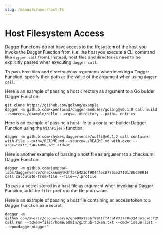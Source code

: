 ```yaml
---
slug: /manuals/user/host-fs
---
```


# Host Filesystem Access

Dagger Functions do not have access to the filesystem of the host you invoke the Dagger Function from (i.e. the host you execute a CLI command like `dagger call` from). Instead, host files and directories need to be explicitly passed when executing `dagger call`.

To pass host files and directories as arguments when invoking a Dagger Function, specify their path as the value of the argument when using `dagger call`.

Here is an example of passing a host directory as argument to a Go builder Dagger Function:

```shell
git clone https://github.com/golang/example
dagger -m github.com/kpenfound/dagger-modules/golang@v0.1.8 call build --source=./example/hello --args=. directory --path=. entries
```

Here is an example of passing a host file to a container builder Dagger Function using the `WithFile()` function:

```shell
dagger -m github.com/shykes/daggerverse/wolfi@v0.1.2 call container with-file --path=/README.md --source=./README.md with-exec --args="cat","/README.md" stdout
```

Here is another example of passing a host file as argument to a checksum Dagger Function:

```shell
dagger -m github.com/jumppad-labs/daggerverse/checksum@49dff54b421df9844fec87766e3710138bc98914 call calculate-from-file --file=~/.profile
```

To pass a secret stored in a host file as argument when invoking a Dagger Function, add the `file:` prefix to the file path value.

Here is an example of passing a host file containing an access token to a Dagger Function as a secret:

```shell
dagger -m github.com/aweris/daggerverse/gh@99a1336f8091ff43bf833778a324de1cadcf25ac call run --token=file:/home/admin/github-token.txt --cmd="issue list --repo=dagger/dagger"
```
